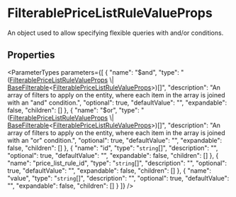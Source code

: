 
# FilterablePriceListRuleValueProps

An object used to allow specifying flexible queries with and/or conditions.

## Properties

<ParameterTypes parameters={[
  {
    "name": "$and",
    "type": "([FilterablePriceListRuleValueProps](js_client.internal.internal-1.PricingTypes.FilterablePriceListRuleValueProps.mdx) \\| [BaseFilterable](../../DAL/interfaces/js_client.internal.internal-1.DAL.BaseFilterable.mdx)&#60;[FilterablePriceListRuleValueProps](js_client.internal.internal-1.PricingTypes.FilterablePriceListRuleValueProps.mdx)&#62;)[]",
    "description": "An array of filters to apply on the entity, where each item in the array is joined with an \"and\" condition.",
    "optional": true,
    "defaultValue": "",
    "expandable": false,
    "children": []
  },
  {
    "name": "$or",
    "type": "([FilterablePriceListRuleValueProps](js_client.internal.internal-1.PricingTypes.FilterablePriceListRuleValueProps.mdx) \\| [BaseFilterable](../../DAL/interfaces/js_client.internal.internal-1.DAL.BaseFilterable.mdx)&#60;[FilterablePriceListRuleValueProps](js_client.internal.internal-1.PricingTypes.FilterablePriceListRuleValueProps.mdx)&#62;)[]",
    "description": "An array of filters to apply on the entity, where each item in the array is joined with an \"or\" condition.",
    "optional": true,
    "defaultValue": "",
    "expandable": false,
    "children": []
  },
  {
    "name": "id",
    "type": "`string`[]",
    "description": "",
    "optional": true,
    "defaultValue": "",
    "expandable": false,
    "children": []
  },
  {
    "name": "price_list_rule_id",
    "type": "`string`[]",
    "description": "",
    "optional": true,
    "defaultValue": "",
    "expandable": false,
    "children": []
  },
  {
    "name": "value",
    "type": "`string`[]",
    "description": "",
    "optional": true,
    "defaultValue": "",
    "expandable": false,
    "children": []
  }
]} />
